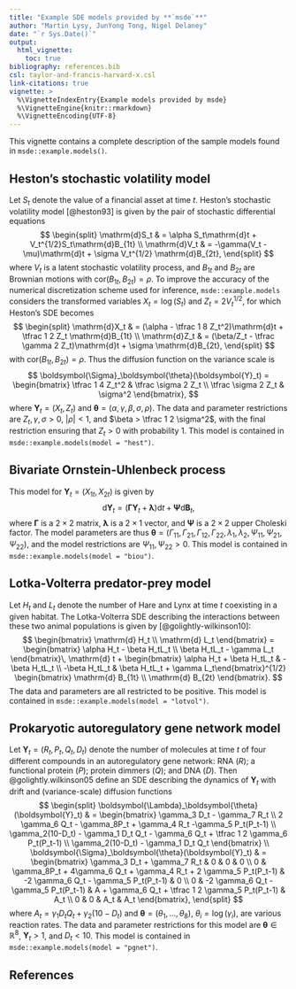 ```yaml
---
title: "Example SDE models provided by **`msde`**"
author: "Martin Lysy, JunYong Tong, Nigel Delaney"
date: "`r Sys.Date()`"
output:
  html_vignette:
    toc: true
bibliography: references.bib
csl: taylor-and-francis-harvard-x.csl
link-citations: true
vignette: >
  %\VignetteIndexEntry{Example models provided by msde}
  %\VignetteEngine{knitr::rmarkdown}
  %\VignetteEncoding{UTF-8}
---
```


\newcommand{\bm}[1]{\boldsymbol{#1}}
\newcommand{\tth}{\bm{\theta}}
\newcommand{\pphi}{\bm{\phi}}
\newcommand{\eeta}{\bm{\eta}}
\newcommand{\Y}{\bm{Y}}
\newcommand{\y}{\bm{y}}
\newcommand{\B}{\bm{B}}
\renewcommand{\a}{\alpha}
\renewcommand{\b}{\beta}
\newcommand{\g}{\gamma}
\newcommand{\rv}[3][1]{#2_{#1},\ldots,#2_{#3}}
\newcommand{\dr}{\bm{\Lambda}}
\newcommand{\df}{\bm{\Sigma}}
\newcommand{\dt}{\Delta t}
\newcommand{\ud}{\mathrm{d}}
\newcommand{\var}{\mathrm{var}}
\newcommand{\cov}{\mathrm{cov}}
\newcommand{\cor}{\mathrm{cor}}
\newcommand{\N}{\mathcal{N}}
\newcommand{\Ym}{\Y_{\mathrm{miss}}}
\newcommand{\iid}{\stackrel{\mathrm{iid}}{\sim}}
\newcommand{\ind}{\stackrel{\mathrm{ind}}{\sim}}
\newcommand{\GGam}{\bm{\Gamma}}
\newcommand{\LLam}{\bm{\lambda}}
\newcommand{\PPsi}{\bm{\Psi}}

This vignette contains a complete description of the sample models found in `msde::example.models()`.

## Heston's stochastic volatility model

Let $S_t$ denote the value of a financial asset at time $t$.  Heston's stochastic volatility model [@heston93] is given by the pair of stochastic differential equations
$$
\begin{split}
\ud S_t & = \alpha S_t\ud t + V_t^{1/2}S_t\ud B_{1t} \\
\ud V_t & = -\gamma(V_t - \mu)\ud t + \sigma V_t^{1/2} \ud B_{2t},
\end{split}
$$
where $V_t$ is a latent stochastic volatility process, and $B_{1t}$ and $B_{2t}$ are Brownian motions with $\cor(B_{1t}, B_{2t}) = \rho$.  To improve the accuracy of the numerical discretization scheme used for inference, `msde::example.models` considers the transformed variables $X_t = \log(S_t)$ and $Z_t = 2 V_t^{1/2}$, for which Heston's SDE becomes
$$
\begin{split}
\ud X_t & = (\alpha - \tfrac 1 8 Z_t^2)\ud t + \tfrac 1 2 Z_t \ud B_{1t} \\
\ud Z_t & = (\beta/Z_t - \tfrac \gamma 2 Z_t)\ud t + \sigma \ud B_{2t},
\end{split}
$$
with $\cor(B_{1t}, B_{2t}) = \rho$.  Thus the diffusion function on the variance scale is
$$
\df_\tth(\Y_t) = \begin{bmatrix} \tfrac 1 4 Z_t^2 & \tfrac \sigma 2 Z_t \\ \tfrac \sigma 2 Z_t & \sigma^2 \end{bmatrix},
$$
where $\Y_t = (X_t, Z_t)$ and $\tth = (\alpha, \gamma, \beta, \sigma, \rho)$.  The data and parameter restrictions are $Z_t, \gamma, \sigma > 0$, $|\rho| < 1$, and $\beta > \tfrac 1 2 \sigma^2$, with the final restriction ensuring that $Z_t > 0$ with probability 1.  This model is contained in `msde::example.models(model = "hest")`.

## Bivariate Ornstein-Uhlenbeck process

This model for $\Y_t = (X_{1t}, X_{2t})$ is given by
$$
\ud \Y_t = (\GGam \Y_t + \LLam)\ud t + \PPsi \ud \bm{B}_t,
$$
where $\GGam$ is a $2\times 2$ matrix, $\LLam$ is a $2 \times 1$ vector, and $\PPsi$ is a $2\times 2$ upper Choleski factor.  The model parameters are thus $\tth = (\Gamma_{11}, \Gamma_{21}, \Gamma_{12}, \Gamma_{22}, \lambda_{1}, \lambda_2, \Psi_{11}, \Psi_{21}, \Psi_{22})$, and the model restrictions are $\Psi_{11}, \Psi_{22} > 0$.  This model is contained in `msde::example.models(model = "biou")`.

## Lotka-Volterra predator-prey model

Let $H_t$ and $L_t$ denote the number of Hare and Lynx at time $t$ coexisting in a given habitat.  The Lotka-Volterra SDE describing the interactions between these two animal populations is given by [@golightly-wilkinson10]:
$$
\begin{bmatrix} \mathrm{d} H_t \\ \mathrm{d} L_t \end{bmatrix} = \begin{bmatrix} \a H_t - \b H_tL_t \\ \b H_tL_t - \g L_t \end{bmatrix}\, \mathrm{d} t + \begin{bmatrix} \a H_t + \b H_tL_t & -\b H_tL_t \\ -\b H_tL_t & \b H_tL_t + \g L_t\end{bmatrix}^{1/2} \begin{bmatrix} \mathrm{d} B_{1t} \\ \mathrm{d} B_{2t} \end{bmatrix}.
$$
The data and parameters are all restricted to be positive.  This model is contained in `msde::example.models(model = "lotvol")`.

## Prokaryotic autoregulatory gene network model

Let $\Y_t = (R_t, P_t, Q_t, D_t)$ denote the number of molecules at time $t$ of four different compounds in an autoregulatory gene network: RNA ($R$); a functional protein ($P$); protein dimmers ($Q$); and DNA ($D$). Then @golightly.wilkinson05 define an SDE describing the dynamics of $\Y_t$ with drift and (variance-scale) diffusion functions
$$
\begin{split}
\dr_\tth(\Y_t) & =
\begin{bmatrix}
\gamma_3 D_t - \gamma_7 R_t \\
2 \gamma_6 Q_t - \gamma_8P_t + \gamma_4 R_t -\gamma_5 P_t(P_t-1) \\
\gamma_2(10-D_t) - \gamma_1 D_t Q_t - \gamma_6 Q_t + \tfrac 1 2 \gamma_6 P_t(P_t-1) \\
\gamma_2(10-D_t) - \gamma_1 D_t Q_t
\end{bmatrix} \\
\df_\tth(\Y_t) & =
\begin{bmatrix}
\gamma_3 D_t + \gamma_7 R_t & 0 & 0 & 0 \\
0 &  \gamma_8P_t + 4\gamma_6 Q_t + \gamma_4 R_t + 2 \gamma_5 P_t(P_t-1) & -2 \gamma_6 Q_t - \gamma_5 P_t(P_t-1) & 0 \\
0 & -2 \gamma_6 Q_t - \gamma_5 P_t(P_t-1) & A + \gamma_6 Q_t + \tfrac 1 2 \gamma_5 P_t(P_t-1) & A_t \\
0 & 0 & A_t & A_t
\end{bmatrix},
\end{split}
$$
where $A_t = \gamma_1D_tQ_t + \gamma_2(10-D_t)$ and $\tth = (\rv \theta 8)$, $\theta_i = \log(\gamma_i)$, are various reaction rates.  The data and parameter restrictions for this model are $\tth \in \mathbb R^8$, $\Y_t > 1$, and $D_t < 10$.  This model is contained in `msde::example.models(model = "pgnet")`.

## References
